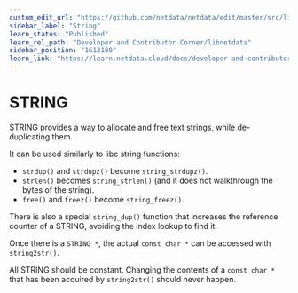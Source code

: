 ```yaml
---
custom_edit_url: "https://github.com/netdata/netdata/edit/master/src/libnetdata/string/README.md"
sidebar_label: "String"
learn_status: "Published"
learn_rel_path: "Developer and Contributor Corner/libnetdata"
sidebar_position: "1612180"
learn_link: "https://learn.netdata.cloud/docs/developer-and-contributor-corner/libnetdata/string"
---
```


# STRING

STRING provides a way to allocate and free text strings, while de-duplicating them.

It can be used similarly to libc string functions:

 - `strdup()` and `strdupz()` become `string_strdupz()`.
 - `strlen()` becomes `string_strlen()` (and it does not walkthrough the bytes of the string).
 - `free()` and `freez()` become `string_freez()`.

There is also a special `string_dup()` function that increases the reference counter of a STRING, avoiding the
index lookup to find it.

Once there is a `STRING *`, the actual `const char *` can be accessed with `string2str()`.

All STRING should be constant. Changing the contents of a `const char *` that has been acquired by `string2str()` should never happen. 
